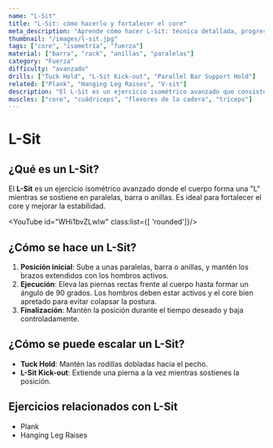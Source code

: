 ```yaml
---
name: "L-Sit"
title: "L-Sit: cómo hacerlo y fortalecer el core"
meta_description: "Aprende cómo hacer L-Sit: técnica detallada, progresiones útiles y beneficios clave para fortalecer core y mejorar la estabilidad."
thumbnail: "/images/l-sit.jpg"
tags: ["core", "isometría", "fuerza"]
material: ["barra", "rack", "anillas", "paralelas"]
category: "Fuerza"
difficulty: "avanzado"
drills: ["Tuck Hold", "L-Sit Kick-out", "Parallel Bar Support Hold"]
related: ["Plank", "Hanging Leg Raises", "V-sit"]
description: "El L-Sit es un ejercicio isométrico avanzado que consiste en mantener el cuerpo en forma de 'L'. Mejora la fuerza del core y la estabilidad."
muscles: ["core", "cuádriceps", "flexores de la cadera", "tríceps"]
---
```


# L-Sit

## ¿Qué es un L-Sit?
El **L-Sit** es un ejercicio isométrico avanzado donde el cuerpo forma una "L" mientras se sostiene en paralelas, barra o anillas. Es ideal para fortalecer el core y mejorar la estabilidad.

<YouTube id="WHi1bvZLwlw" class:list={[ 'rounded']}/>

## ¿Cómo se hace un L-Sit?
1. **Posición inicial**: Sube a unas paralelas, barra o anillas, y mantén los brazos extendidos con los hombros activos.
2. **Ejecución**: Eleva las piernas rectas frente al cuerpo hasta formar un ángulo de 90 grados. Los hombros deben estar activos y el core bien apretado para evitar colapsar la postura.
3. **Finalización**: Mantén la posición durante el tiempo deseado y baja controladamente.

## ¿Cómo se puede escalar un L-Sit?
- **Tuck Hold**: Mantén las rodillas dobladas hacia el pecho.
- **L-Sit Kick-out**: Extiende una pierna a la vez mientras sostienes la posición.

## Ejercicios relacionados con L-Sit
- Plank
- Hanging Leg Raises

